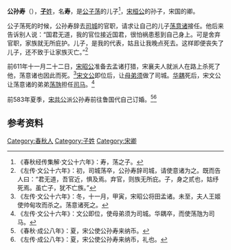 {{Infobox 先秦人物
|名称= 公孙寿
|图像=
|图说=
|姓=[[子姓|子]]
|氏=
|名=寿
|字=
|别名=
|别字=
|谥号=
|时代=春秋时期
|国家=
|身份=宋卿
|出生=
|逝世=
|在位=
|父=[[公子荡|公子荡]]
|母=
|正妻=
|妾=
|子女=[[荡意诸|荡意诸]]、[[荡虺|荡虺]]
|太子=
}}
'''公孙寿'''（{{bd|？||？||}}），[[子姓|'''子'''姓]]，名'''寿'''，是[[公子荡|公子荡]]的儿子<ref>《春秋经传集解·文公十六年》：寿，荡之子。</ref>，[[宋桓公_(春秋)|宋桓公]]的孙子，宋国的卿。

公子荡死的时候，公孙寿辞去[[司城|司城]]的官职，请求让自己的儿子[[荡意诸|荡意诸]]接任。他后来告诉别人说：“国君无道，我的官位接近国君，很怕祸患惹到自己身上。可是舍弃官职，家族就无所庇护。儿子，是我的代表，姑且让我晚点死去。这样即便丧失了儿子，还不致于让家族灭亡。”<ref>《左传·文公十六年》：初，司城荡卒，公孙寿辞司城，请使意诸为之。既而告人曰：“君无道，吾官近，惧及焉。弃官，则族无所庇。子，身之贰也，姑纾死焉。虽亡子，犹不亡族。”</ref>

前611年十一月二十二日，[[宋昭公|宋昭公]]准备去孟诸打猎，宋襄夫人就派人在路上杀死了他，荡意诸也因此而死。<ref>《左传·文公十六年》：冬，十一月，甲寅，宋昭公将田孟诸。未至，夫人王姬使帅甸攻而杀之。荡意诸死之。</ref>[[宋文公|宋文公]]即位后，让[[母弟须|母弟须]]做了司城。[[华耦|华耦]]死后，宋文公让荡意诸的弟弟[[荡虺|荡虺]]担任[[司马|司马]]。<ref>《左传·文公十六年》：文公即位，使母弟须为司城。华耦卒，而使荡虺为司马。</ref>

前583年夏季，[[宋共公|宋共公]]派公孙寿前往鲁国代自己订婚。<ref>《春秋·成公八年》：夏，宋公使公孙寿来纳币。</ref><ref>《左传·成公八年》：夏，宋公使公孙寿来纳币，礼也。</ref>

== 参考资料 ==
{{reflist}}

[[Category:春秋人|Category:春秋人]]
[[Category:子姓|Category:子姓]]
[[Category:宋卿|Category:宋卿]]